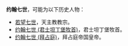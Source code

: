 '''约翰七世'''，可能为以下历史人物：

*[[若望七世|若望七世]]，天主教教宗。
*[[约翰七世_(君士坦丁堡牧首)|约翰七世 (君士坦丁堡牧首)]]，君士坦丁堡牧首。
*[[约翰七世_(拜占庭)|约翰七世 (拜占庭)]]，拜占庭帝国皇帝。

{{disambig|Cat=四字封號消歧義}}